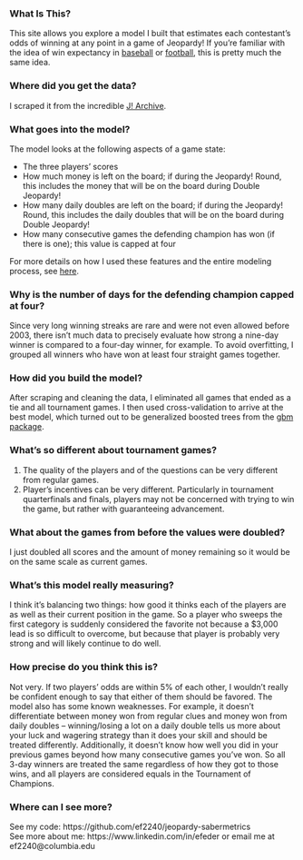 ### What Is This?
This site allows you explore a model I built that estimates each contestant's odds of winning at any point in a game of Jeopardy! If you're familiar with the idea of win expectancy in [baseball](http://www.fangraphs.com/library/misc/we/) or [football](http://www.advancedfootballanalytics.com/2010/01/win-probability-added-wpa-explained.html), this is pretty much the same idea.

### Where did you get the data?
I scraped it from the incredible [J! Archive](http://www.j-archive.com).

### What goes into the model?
The model looks at the following aspects of a game state:

* The three players' scores
* How much money is left on the board; if during the Jeopardy! Round, this includes the money that will be on the board during Double Jeopardy!
* How many daily doubles are left on the board; if during the Jeopardy! Round, this includes the daily doubles that will be on the board during Double Jeopardy!
* How many consecutive games the defending champion has won (if there is one); this value is capped at four

For more details on how I used these features and the entire modeling process, see [here](https://github.com/ef2240/jeopardy-sabermetrics/blob/master/README.md#modeling).

### Why is the number of days for the defending champion capped at four?
Since very long winning streaks are rare and were not even allowed before 2003, there isn't much data to precisely evaluate how strong a nine-day winner is compared to a four-day winner, for example. To avoid overfitting, I grouped all winners who have won at least four straight games together.

### How did you build the model?
After scraping and cleaning the data, I eliminated all games that ended as a tie and all tournament games. I then used cross-validation to arrive at the best model, which turned out to be generalized boosted trees from the [gbm package](http://cran.r-project.org/web/packages/gbm/index.html).

### What's so different about tournament games?

1. The quality of the players and of the questions can be very different from regular games.
2. Player's incentives can be very different. Particularly in tournament quarterfinals and finals, players may not be concerned with trying to win the game, but rather with guaranteeing advancement.

### What about the games from before the values were doubled?
I just doubled all scores and the amount of money remaining so it would be on the same scale as current games.

### What's this model really measuring?
I think it's balancing two things: how good it thinks each of the players are as well as their current position in the game. So a player who sweeps the first category is suddenly considered the favorite not because a $3,000 lead is so difficult to overcome, but because that player is probably very strong and will likely continue to do well.

### How precise do you think this is?
Not very. If two players' odds are within 5% of each other, I wouldn't really be confident enough to say that either of them should be favored. The model also has some known weaknesses. For example, it doesn't differentiate between money won from regular clues and money won from daily doubles -- winning/losing a lot on a daily double tells us more about your luck and wagering strategy than it does your skill and should be treated differently. Additionally, it doesn't know how well you did in your previous games beyond how many consecutive games you've won. So all 3-day winners are treated the same regardless of how they got to those wins, and all players are considered equals in the Tournament of Champions.

### Where can I see more?
See my code: https://github.com/ef2240/jeopardy-sabermetrics  
See more about me: https://www.linkedin.com/in/efeder or email me at ef2240@columbia.edu
